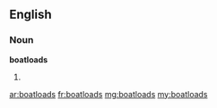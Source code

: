 ==English==

===Noun===
'''boatloads'''

# {{plural of|boatload}}

[[ar:boatloads]]
[[fr:boatloads]]
[[mg:boatloads]]
[[my:boatloads]]